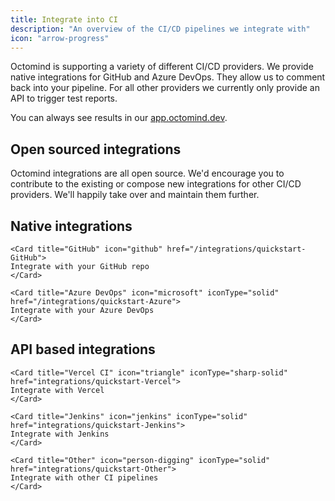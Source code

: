 ```yaml
---
title: Integrate into CI
description: "An overview of the CI/CD pipelines we integrate with"
icon: "arrow-progress"
---
```


Octomind is supporting a variety of different CI/CD providers.
We provide native integrations for GitHub and Azure DevOps. They allow us to comment back into your pipeline.
For all other providers we currently only provide an API to trigger test reports.

You can always see results in our [app.octomind.dev](https://app.octomind.dev/?utm_source=docs&utm_medium=txt-lnk).

## Open sourced integrations

Octomind integrations are all open source. We'd encourage you to contribute to the existing or compose new integrations for other CI/CD providers.
We'll happily take over and maintain them further.

## Native integrations

<CardGroup cols={2}>

    <Card title="GitHub" icon="github" href="/integrations/quickstart-GitHub">
    Integrate with your GitHub repo
    </Card>

    <Card title="Azure DevOps" icon="microsoft" iconType="solid" href="/integrations/quickstart-Azure">
    Integrate with your Azure DevOps
    </Card>

</CardGroup>

<div class="mt-8" />

## API based integrations

<CardGroup cols={2}>

    <Card title="Vercel CI" icon="triangle" iconType="sharp-solid" href="integrations/quickstart-Vercel">
    Integrate with Vercel
    </Card>

    <Card title="Jenkins" icon="jenkins" iconType="solid" href="integrations/quickstart-Jenkins">
    Integrate with Jenkins
    </Card>

    <Card title="Other" icon="person-digging" iconType="solid" href="integrations/quickstart-Other">
    Integrate with other CI pipelines
    </Card>

</CardGroup>

<div class="mt-8" />
